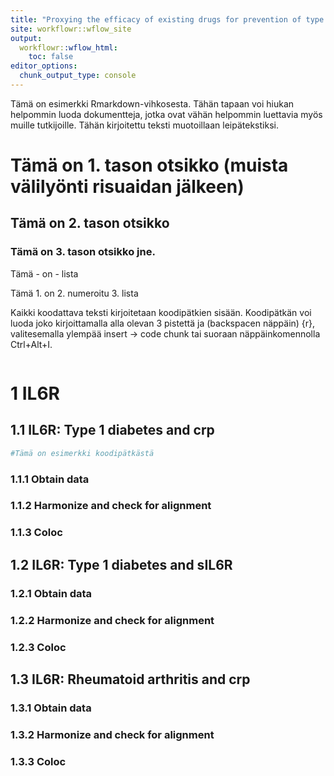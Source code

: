 ---
title: "Proxying the efficacy of existing drugs for prevention of type 1 diabetes"
site: workflowr::wflow_site
output:
  workflowr::wflow_html:
    toc: false
editor_options:
  chunk_output_type: console
---

Tämä on esimerkki Rmarkdown-vihkosesta. Tähän tapaan voi hiukan helpommin luoda
dokumentteja, jotka ovat vähän helpommin luettavia myös muille tutkijoille. Tähän
kirjoitettu teksti muotoillaan leipätekstiksi.

# Tämä on 1. tason otsikko (muista välilyönti risuaidan jälkeen)
## Tämä on 2. tason otsikko 
### Tämä on 3. tason otsikko jne.

Tämä
- on
- lista 

Tämä 
1. on
2. numeroitu
3. lista

Kaikki koodattava teksti kirjoitetaan koodipätkien sisään. Koodipätkän
voi luoda joko kirjoittamalla alla olevan 3 pistettä ja  (backspacen 
näppäin) {r}, valitesemalla ylempää insert -> code chunk tai suoraan 
näppäinkomennolla Ctrl+Alt+I.


```{r}

```


# 1 IL6R

## 1.1 IL6R: Type 1 diabetes and crp

```{r}
#Tämä on esimerkki koodipätkästä

```

### 1.1.1 Obtain data

### 1.1.2 Harmonize and check for alignment

### 1.1.3 Coloc


## 1.2 IL6R: Type 1 diabetes and sIL6R

### 1.2.1 Obtain data

### 1.2.2 Harmonize and check for alignment

### 1.2.3 Coloc


## 1.3 IL6R: Rheumatoid arthritis and crp

### 1.3.1 Obtain data

### 1.3.2 Harmonize and check for alignment

### 1.3.3 Coloc


